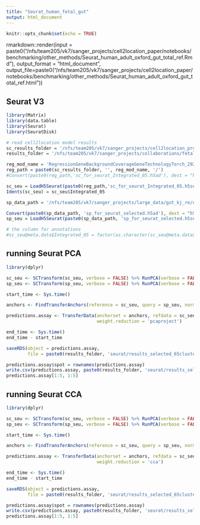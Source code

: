 ```yaml
---
title: "Seurat_human_fetal_gut"
output: html_document
---
```


```r
knitr::opts_chunk$set(echo = TRUE)
```

rmarkdown::render(input = paste0("/nfs/team205/vk7/sanger_projects/cell2location_paper/notebooks/benchmarking/other_methods/Seurat_human_adult_oxford_gut_total_ref.Rmd"), 
                  output_format = "html_document", 
                  output_file=paste0("/nfs/team205/vk7/sanger_projects/cell2location_paper/notebooks/benchmarking/other_methods/Seurat_human_adult_oxford_gut_total_ref.html"))

## Seurat V3

```r
library(Matrix)
library(data.table)
library(Seurat)
library(SeuratDisk)
```

```r
# read cell2location model results 
sc_results_folder = '/nfs/team205/vk7/sanger_projects/cell2location_proj/notebooks/results/gut/regression_model/'
results_folder = '/nfs/team205/vk7/sanger_projects/collaborations/fetal_gut_mapping/results/oxford/'

reg_mod_name = 'RegressionGeneBackgroundCoverageGeneTechnologyTorch_292covariates_428469cells_14388genes_all'
reg_path = paste0(sc_results_folder, '', reg_mod_name, '/')
#Convert(paste0(reg_path,'sc_for_seurat_Integrated_05.h5ad'), dest = "h5seurat", overwrite = TRUE)

sc_seu = LoadH5Seurat(paste0(reg_path,'sc_for_seurat_Integrated_05.h5seurat'))
Idents(sc_seu) = sc_seu$Integrated_05
```

```r
sp_data_path = '/nfs/team205/vk7/sanger_projects/large_data/gut_kj_re/oxford_visium/'

Convert(paste0(sp_data_path, 'sp_for_seurat_selected.h5ad'), dest = "h5seurat", overwrite = TRUE)
sp_seu = LoadH5Seurat(paste0(sp_data_path, 'sp_for_seurat_selected.h5seurat'))
```

```r
# the column for annotations
#sc_seu@meta.data$Integrated_05 = factor(as.character(sc_seu@meta.data$Integrated_05))
```

## running Seurat PCA

```r
library(dplyr)

sc_seu <- SCTransform(sc_seu, verbose = FALSE) %>% RunPCA(verbose = FALSE)
sp_seu <- SCTransform(sp_seu, verbose = FALSE) %>% RunPCA(verbose = FALSE)

start_time <- Sys.time()

anchors <- FindTransferAnchors(reference = sc_seu, query = sp_seu, normalization.method = "SCT")

predictions.assay <- TransferData(anchorset = anchors, refdata = sc_seu$Integrated_05,
                                  weight.reduction = 'pcaproject')

end_time <- Sys.time()
end_time - start_time
```

```r
saveRDS(object = predictions.assay,
        file = paste0(results_folder, 'seurat/results_selected_65clusters_pca.RDS'))

predictions.assay$spot = rownames(predictions.assay)
write.csv(predictions.assay, paste0(results_folder, 'seurat/results_selected_65clusters_pca.csv'))
predictions.assay[1:5, 1:5]
```

## running Seurat CCA

```r
library(dplyr)

sc_seu <- SCTransform(sc_seu, verbose = FALSE) %>% RunPCA(verbose = FALSE)
sp_seu <- SCTransform(sp_seu, verbose = FALSE) %>% RunPCA(verbose = FALSE)

start_time <- Sys.time()

anchors <- FindTransferAnchors(reference = sc_seu, query = sp_seu, normalization.method = "SCT", reduction='cca')

predictions.assay <- TransferData(anchorset = anchors, refdata = sc_seu$Integrated_05,
                                  weight.reduction = 'cca')

end_time <- Sys.time()
end_time - start_time
```

```r
saveRDS(object = predictions.assay,
        file = paste0(results_folder, 'seurat/results_selected_65clusters_cca.RDS'))

predictions.assay$spot = rownames(predictions.assay)
write.csv(predictions.assay, paste0(results_folder, 'seurat/results_selected_65clusters_cca.csv'))
predictions.assay[1:5, 1:5]
```
